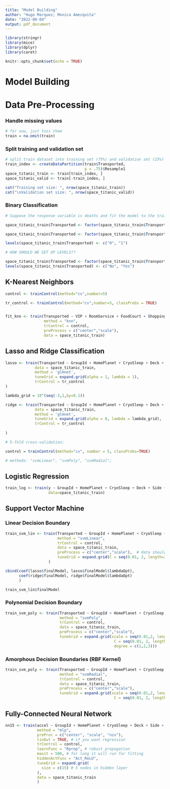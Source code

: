 ```yaml
---
title: "Model Building"
author: "Hugo Marquez; Monica Amezquita"
date: "2022-08-04"
output: pdf_document
---
```


```r
library(stringr)
library(mice)
library(dplyr)
library(caret)

knitr::opts_chunk$set(echo = TRUE)
```

# Model Building


# Data Pre-Processing

### Handle missing values

```r
# for now, just toss them
train = na.omit(train)
```

### Split training and validation set

```r
# split train dataset into training set (75%) and validation set (25%)
train_index <- createDataPartition(train$Transported, 
                                   p = .75)$Resample1
space_titanic_train <- train[train_index, ]
space_titanic_valid <- train[-train_index, ]

cat("Training set size: ", nrow(space_titanic_train))
cat("\nValidation set size: ", nrow(space_titanic_valid))
```

### Binary Classification

```r
# Suppose the response variable is deaths and fit the model to the training data; # using drivers as predictor for a linear model;

space_titanic_train$Transported <- factor(space_titanic_train$Transported)

space_titanic_train$Transported <- factor(space_titanic_train$Transported, levels =c("0" , "1"))

levels(space_titanic_train$Transported) <- c("0", "1")

# HOW SHOULD WE SET UP LEVELS??

space_titanic_train$Transported <- factor(space_titanic_train$Transported)
levels(space_titanic_train$Transported) <- c("No", "Yes")
```

## K-Nearest Neighbors

```r
control <- trainControl(method="cv",number=5)

tr_control <- trainControl(method="cv",number=5, classProbs = TRUE)


fit_knn <- train(Transported ~ VIP + RoomService + FoodCourt + ShoppingMall + Spa,
                 method = "knn",
                 trControl = control,
                 preProcess = c("center","scale"),
                 data = space_titanic_train)
```

## Lasso and Ridge Classification

```r
lasso <- train(Transported ~ GroupId + HomePlanet + CryoSleep + Deck + Side + Destination + Age + Expenditure,
             data = space_titanic_train,
             method = 'glmnet', 
             tuneGrid = expand.grid(alpha = 1, lambda = 1),
             trControl = tr_control 
)

lambda_grid = 10^(seq(-3,1,by=0.1))

ridge <- train(Transported ~ GroupId + HomePlanet + CryoSleep + Deck + Side + Destination + Age + Expenditure,
             data = space_titanic_train,
             method = 'glmnet', 
             tuneGrid = expand.grid(alpha = 0, lambda = lambda_grid),
             trControl = tr_control 
             
)

# 5-fold cross-validation;

control = trainControl(method="cv", number = 5, classProbs=TRUE)

# methods: "svmLinear", "svmPoly", "svmRadial";
```

## Logistic Regression

```r
train_log <- train(y ~ GroupId + HomePlanet + CryoSleep + Deck + Side + Destination + Age + Expenditure, method = "glm",
                   data=space_titanic_train)
```

## Support Vector Machine

### Linear Decision Boundary

```r
train_svm_lin <- train(Transported ~ GroupId + HomePlanet + CryoSleep + Deck + Side + Destination + Age + Expenditure,
                       method = "svmLinear", 
                       trControl = control,  
                       data = space_titanic_train,
                       preProcess = c("center","scale"),  # data should be preprocessed for SVM
                       tuneGrid = expand.grid(C = seq(0.01, 2, length=20))  # tuning parameters go here
                   )

cbind(coef(lasso$finalModel, lasso$finalModel$lambdaOpt),
      coef(ridge$finalModel, ridge$finalModel$lambdaOpt)
      )

train_svm_lin$finalModel
```

### Polynomial Decision Boundary

```r
train_svm_poly <- train(Transported ~ GroupId + HomePlanet + CryoSleep + Deck + Side + Destination + Age + Expenditure,
                        method = "svmPoly",
                        trControl = control,
                        data = space_titanic_train,
                        preProcess = c("center","scale"),
                        tuneGrid = expand.grid(scale = seq(0.01,2, length=5),
                                                C = seq(0.01, 2, length=5),
                                                degree = c(1,2,3)))
```

### Amorphous Decision Boundaries (RBF Kernel)

```r
train_svm_poly <- train(Transported ~ GroupId + HomePlanet + CryoSleep + Deck + Side + Destination + Age + Expenditure,
                        method = "svmRadial",
                        trControl = control,
                        data = space_titanic_train,
                        preProcess = c("center","scale"),
                        tuneGrid = expand.grid(scale = seq(0.01,2, length=5),
                                                C = seq(0.01, 2, length=5)))
```

## Fully-Connected Neural Network

```r
nn15 <- train(accel ~ GroupId + HomePlanet + CryoSleep + Deck + Side + Destination + Age + Expenditure,
              method = "mlp",
              preProc = c("center", "scale", "nzv"),
              linOut = TRUE, # if you want regression 
              trControl = control,
              learnFunc = "Rprop", # robust propogation
              maxit = 500, # for long it will run for fitting 
              hiddenActFunc = "Act_ReLU",
              tuneGrid = expand.grid(
                size = c(15) # 5 nodes in hidden layer
              ),
              data = space_titanic_train
              )
```

